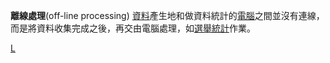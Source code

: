 {{unreferenced|time=2012-03-04T13:36:23+00:00}}
'''離線處理'''(off-line processing) [[資料|資料]]產生地和做資料統計的[[電腦|電腦]]之間並沒有連線，而是將資料收集完成之後，再交由電腦處理，如[[選舉統計|選舉統計]]作業。
{{電腦小作品}}
[[Category:資訊科學|L]]